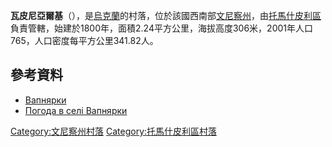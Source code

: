 {{coord|48|35|30|N|28|40|41|E|scale:30000|display=title}}

'''瓦皮尼亞爾基'''（{{lang-uk|Вапнярки}}），是[[烏克蘭|烏克蘭]]的村落，位於該國西南部[[文尼察州|文尼察州]]，由[[托馬什皮利區|托馬什皮利區]]負責管轄，始建於1800年，面積2.24平方公里，海拔高度306米，2001年人口765，人口密度每平方公里341.82人。

==參考資料==
* [http://w1.c1.rada.gov.ua/pls/z7502/A005?rdat1=01.10.2011&rf7571=3043 Вапнярки]
* [http://weather.in.ua/ua/vinnickaja/2503 Погода в селі Вапнярки] {{Wayback|url=http://weather.in.ua/ua/vinnickaja/2503 |date=20111220090158 }}

[[Category:文尼察州村落|Category:文尼察州村落]]
[[Category:托馬什皮利區村落|Category:托馬什皮利區村落]]


{{Vinnytsia-geo-stub}}